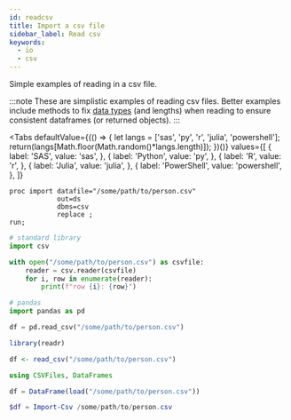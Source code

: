 ```yaml
---
id: readcsv
title: Import a csv file
sidebar_label: Read csv
keywords:
  - io
  - csv
---
```


Simple examples of reading in a csv file.

:::note
These are simplistic examples of reading csv files.  Better examples include methods to fix [data types](https://en.wikipedia.org/wiki/Data_type) (and lengths) when reading to ensure consistent dataframes (or returned objects).
:::


<Tabs
  defaultValue={(() => {
    let langs = ['sas', 'py', 'r', 'julia', 'powershell'];
    return(langs[Math.floor(Math.random()*langs.length)]);
  })()}
  values={[
    { label: 'SAS', value: 'sas', },
    { label: 'Python', value: 'py', },
    { label: 'R', value: 'r', },
    { label: 'Julia', value: 'julia', },
    { label: 'PowerShell', value: 'powershell', },
  ]}
>
<TabItem value="sas">

```sas
proc import datafile="/some/path/to/person.csv"
            out=ds
            dbms=csv
            replace ;
run;
```

</TabItem>
<TabItem value="py">

```py
# standard library
import csv

with open("/some/path/to/person.csv") as csvfile:
    reader = csv.reader(csvfile)
    for i, row in enumerate(reader):
        print(f"row {i}: {row}")

# pandas
import pandas as pd

df = pd.read_csv("/some/path/to/person.csv")
```

</TabItem>
<TabItem value="r">

```r
library(readr)

df <- read_csv("/some/path/to/person.csv")
```

</TabItem>
<TabItem value="julia">

```julia
using CSVFiles, DataFrames

df = DataFrame(load("/some/path/to/person.csv"))
```

</TabItem>
<TabItem value="powershell">

```powershell
$df = Import-Csv /some/path/to/person.csv
```

</TabItem>
</Tabs>
